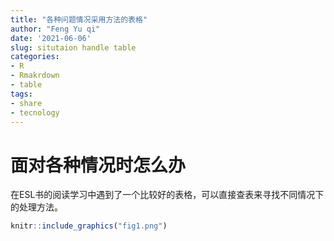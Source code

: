 ```yaml
---
title: "各种问题情况采用方法的表格"
author: "Feng Yu qi"
date: '2021-06-06'
slug: situtaion handle table
categories:
- R
- Rmakrdown
- table
tags:
- share
- tecnology
---
```


# 面对各种情况时怎么办

在ESL书的阅读学习中遇到了一个比较好的表格，可以直接查表来寻找不同情况下的处理方法。

```r
knitr::include_graphics("fig1.png")
```

